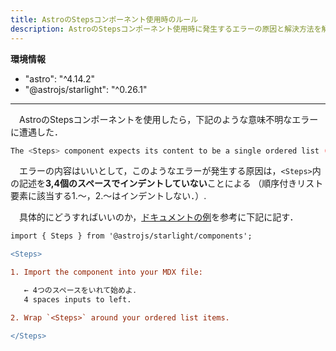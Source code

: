 ```yaml
---
title: AstroのStepsコンポーネント使用時のルール
description: AstroのStepsコンポーネント使用時に発生するエラーの原因と解決方法を解説します。適切なインデント方法や、順序付きリストの記述ルールを詳しく紹介します。
---
```


**環境情報**
- "astro": "^4.14.2"
- "@astrojs/starlight": "^0.26.1"

***

　AstroのStepsコンポーネントを使用したら，下記のような意味不明なエラーに遭遇した．

```bash frame="none"
The <Steps> component expects its content to be a single ordered list (<ol>) but found multiple child elements: <ol>, <p>, <ol>.
```

　エラーの内容はいいとして，このようなエラーが発生する原因は，`<Steps>`内の記述を**3,4個のスペースでインデントしていない**ことによる
（順序付きリスト要素に該当する1.〜，2.〜はインデントしない．）.

　具体的にどうすればいいのか，[ドキュメントの例](https://starlight.astro.build/guides/components/#steps)を参考に下記に記す．


```diff title="example.mdx" lang="mdx" ins="   "
import { Steps } from '@astrojs/starlight/components';

<Steps>

1. Import the component into your MDX file:

   ← 4つのスペースをいれて始めよ．
   4 spaces inputs to left.

2. Wrap `<Steps>` around your ordered list items.

</Steps>
```
